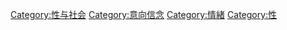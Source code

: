 [[Category:性与社会|Category:性与社会]]
[[Category:意向信念|Category:意向信念]]
[[Category:情緒|Category:情緒]]
[[Category:性|Category:性]]